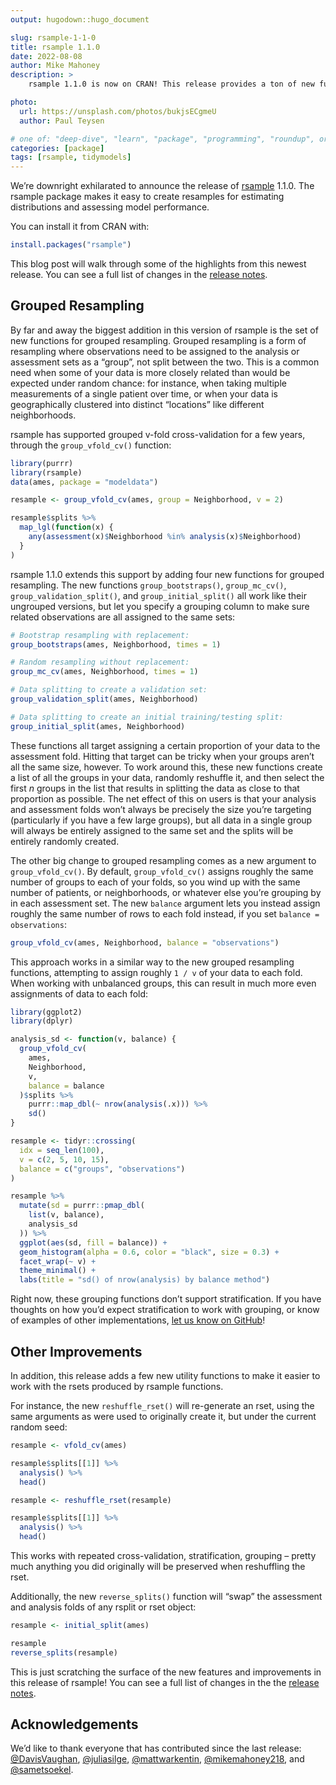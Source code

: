 ```yaml
---
output: hugodown::hugo_document

slug: rsample-1-1-0
title: rsample 1.1.0
date: 2022-08-08
author: Mike Mahoney
description: >
    rsample 1.1.0 is now on CRAN! This release provides a ton of new functions for grouped resampling, as well as a few long-awaited utility functions.

photo:
  url: https://unsplash.com/photos/bukjsECgmeU
  author: Paul Teysen

# one of: "deep-dive", "learn", "package", "programming", "roundup", or "other"
categories: [package] 
tags: [rsample, tidymodels]
---
```


<!--
TODO:
* [x] Look over / edit the post's title in the yaml
* [x] Edit (or delete) the description; note this appears in the Twitter card
* [x] Pick category and tags (see existing with `hugodown::tidy_show_meta()`)
* [x] Find photo & update yaml metadata
* [x] Create `thumbnail-sq.jpg`; height and width should be equal
* [x] Create `thumbnail-wd.jpg`; width should be >5x height
* [x] `hugodown::use_tidy_thumbnails()`
* [x] Add intro sentence, e.g. the standard tagline for the package
* [x] `usethis::use_tidy_thanks()`
-->

We're downright exhilarated to announce the release of [rsample](https://rsample.tidymodels.org/) 1.1.0. The rsample package makes it easy to create resamples for estimating distributions and assessing model performance.

You can install it from CRAN with:

```r
install.packages("rsample")
```

This blog post will walk through some of the highlights from this newest release. You can see a full list of changes in the [release notes](https://rsample.tidymodels.org/news/index.html#rsample-110).

## Grouped Resampling

By far and away the biggest addition in this version of rsample is the set of new functions for grouped resampling. Grouped resampling is a form of resampling where observations need to be assigned to the analysis or assessment sets as a "group", not split between the two. This is a common need when some of your data is more closely related than would be expected under random chance: for instance, when taking multiple measurements of a single patient over time, or when your data is geographically clustered into distinct "locations" like different neighborhoods.

rsample has supported grouped v-fold cross-validation for a few years, through the `group_vfold_cv()` function:

```r
library(purrr)
library(rsample)
data(ames, package = "modeldata")

resample <- group_vfold_cv(ames, group = Neighborhood, v = 2)

resample$splits %>%
  map_lgl(function(x) {
    any(assessment(x)$Neighborhood %in% analysis(x)$Neighborhood)
  }
)
```

rsample 1.1.0 extends this support by adding four new functions for grouped resampling. The new functions `group_bootstraps()`, `group_mc_cv()`, `group_validation_split()`, and `group_initial_split()` all work like their ungrouped versions, but let you specify a grouping column to make sure related observations are all assigned to the same sets:

```r
# Bootstrap resampling with replacement:
group_bootstraps(ames, Neighborhood, times = 1)

# Random resampling without replacement:
group_mc_cv(ames, Neighborhood, times = 1)

# Data splitting to create a validation set:
group_validation_split(ames, Neighborhood)

# Data splitting to create an initial training/testing split:
group_initial_split(ames, Neighborhood)
```

These functions all target assigning a certain proportion of your data to the assessment fold. Hitting that target can be tricky when your groups aren't all the same size, however. To work around this, these new functions create a list of all the groups in your data, randomly reshuffle it, and then select the first $n$ groups in the list that results in splitting the data as close to that proportion as possible. The net effect of this on users is that your analysis and assessment folds won't always be precisely the size you're targeting (particularly if you have a few large groups), but all data in a single group will always be entirely assigned to the same set and the splits will be entirely randomly created.

The other big change to grouped resampling comes as a new argument to `group_vfold_cv()`. By default, `group_vfold_cv()` assigns roughly the same number of groups to each of your folds, so you wind up with the same number of patients, or neighborhoods, or whatever else you're grouping by in each assessment set. The new `balance` argument lets you instead assign roughly the same number of rows to each fold instead, if you set `balance = observations`:

```r
group_vfold_cv(ames, Neighborhood, balance = "observations")
```

This approach works in a similar way to the new grouped resampling functions, attempting to assign roughly `1 / v` of your data to each fold. When working with unbalanced groups, this can result in much more even assignments of data to each fold:

```r
library(ggplot2)
library(dplyr)

analysis_sd <- function(v, balance) {
  group_vfold_cv(
    ames, 
    Neighborhood, 
    v, 
    balance = balance
  )$splits %>% 
    purrr::map_dbl(~ nrow(analysis(.x))) %>% 
    sd()
}

resample <- tidyr::crossing(
  idx = seq_len(100),
  v = c(2, 5, 10, 15),
  balance = c("groups", "observations")
)

resample %>%
  mutate(sd = purrr::pmap_dbl(
    list(v, balance),
    analysis_sd
  )) %>%
  ggplot(aes(sd, fill = balance)) + 
  geom_histogram(alpha = 0.6, color = "black", size = 0.3) + 
  facet_wrap(~ v) + 
  theme_minimal() + 
  labs(title = "sd() of nrow(analysis) by balance method")
```

Right now, these grouping functions don't support stratification. If you have thoughts on how you'd expect stratification to work with grouping, or know of examples of other implementations, [let us know on GitHub](https://github.com/tidymodels/rsample/issues/317)!

## Other Improvements

In addition, this release adds a few new utility functions to make it easier to work with the rsets produced by rsample functions.

For instance, the new `reshuffle_rset()` will re-generate an rset, using the same arguments as were used to originally create it, but under the current random seed:

```r
resample <- vfold_cv(ames)

resample$splits[[1]] %>%
  analysis() %>%
  head()

resample <- reshuffle_rset(resample)

resample$splits[[1]] %>%
  analysis() %>%
  head()
```

This works with repeated cross-validation, stratification, grouping -- pretty much anything you did originally will be preserved when reshuffling the rset.

Additionally, the new `reverse_splits()` function will "swap" the assessment and analysis folds of any rsplit or rset object:

```r
resample <- initial_split(ames)

resample
reverse_splits(resample)
```

This is just scratching the surface of the new features and improvements in this release of rsample! You can see a full list of changes in the the [release notes](https://rsample.tidymodels.org/news/index.html#rsample-110).

## Acknowledgements

We’d like to thank everyone that has contributed since the last release: 
[&#x0040;DavisVaughan](https://github.com/DavisVaughan), [&#x0040;juliasilge](https://github.com/juliasilge), [&#x0040;mattwarkentin](https://github.com/mattwarkentin), [&#x0040;mikemahoney218](https://github.com/mikemahoney218), and [&#x0040;sametsoekel](https://github.com/sametsoekel).

